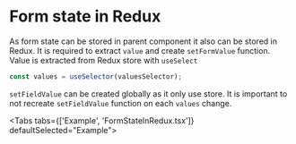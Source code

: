 
# Form state in Redux

As form state can be stored in parent component it also can be stored in Redux.
It is required to extract `value` and create `setFormValue` function.
Value is extracted from Redux store with `useSelect`

```jsx
const values = useSelector(valuesSelector);
```

`setFieldValue` can be created globally as it only use store.
It is important to not recreate `setFieldValue` function on each `values` change.

<Tabs tabs={['Example', 'FormStateInRedux.tsx']} defaultSelected="Example">
  <Tab value='Example'>
    <ExampleLayout>
      <FormStateInRedux />
    </ExampleLayout>
  </Tab>
  <Tab value='FormStateInRedux.tsx'>
    <RawCode fileName='formStateInRedux/FormStateInRedux.tsx' />
  </Tab>
</Tabs>